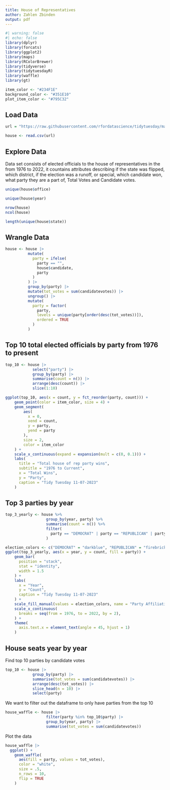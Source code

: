 ```yaml
---
title: House of Representatives
author: Zahlen Zbinden
output: pdf
---
```


```r
#| warning: false
#| echo: false
library(dplyr)
library(forcats)
library(ggplot2)
library(maps)
library(RColorBrewer)
library(tidyverse)
library(tidytuesdayR)
library(waffle)
library(gt)

item_color <- "#234F1E"
background_color <- "#351E10"
plot_item_color <- "#795C32"
```

## Load Data

```r
url = "https://raw.githubusercontent.com/rfordatascience/tidytuesday/master/data/2023/2023-11-07/house.csv"

house <- read.csv(url)
```

## Explore Data

Data set consists of elected officials to the house of representatives in the from 1976 to 2022, it countains attributes describing if the state was flipped, which district, if the election was a runoff, or special, which candidate won, what party they are a part of, Total Votes and Candidate votes.

```r
unique(house$office)
```

```r
unique(house$year)
```

```r
nrow(house)
ncol(house)
```

```r
length(unique(house$state))
```

## Wrangle Data


```r
house <- house |>
          mutate(
            party = ifelse(
              party == "",
              house$candidate,
              party
            )
          ) |>
          group_by(party) |>
          mutate(tot_votes = sum(candidatevotes)) |>
          ungroup() |>
          mutate(
            party = factor(
              party,
              levels = unique(party[order(desc(tot_votes))]),
              ordered = TRUE
            )
          )
```


## Top 10 total elected officials by party from 1976 to present

```r
top_10 <- house |>
            select("party") |>
            group_by(party) |>
            summarise(count = n()) |>
            arrange(desc(count)) |>
            slice(1:10)
```

```r
ggplot(top_10, aes(x = count, y = fct_reorder(party, count))) +
    geom_point(color = item_color, size = 4) +
    geom_segment(
        aes(
          x = 0,
          xend = count,
          y = party,
          yend = party
        ),
        size = 2,
        color = item_color
    ) +
    scale_x_continuous(expand = expansion(mult = c(0, 0.1))) +
    labs(
      title = "Total house of rep party wins",
      subtitle = "1976 to Current",
      x = "Total Wins",
      y = "Party",
      caption = "Tidy Tuesday 11-07-2023"
    )
```

## Top 3 parties by year

```r
top_3_yearly <- house %>%
                  group_by(year, party) %>%
                  summarise(count = n()) %>%
                  filter(
                    party == "DEMOCRAT" | party == "REPUBLICAN" | party == "LIBERTARIAN"
                  ) 
```

```r
election_colors <- c("DEMOCRAT" = "darkblue", "REPUBLICAN" = "firebrick", "LIBERTARIAN" = "#1c4d1a")
ggplot(top_3_yearly, aes(x = year, y = count, fill = party)) +
    geom_bar(
      position = "stack", 
      stat = "identity",
      width = 1.5
    ) +
    labs(
      x = "Year",
      y = "Count",
      caption = "Tidy Tuesday 11-07-2023"
    ) +
    scale_fill_manual(values = election_colors, name = "Party Affiliation") +
    scale_x_continuous(
      breaks = seq(from = 1976, to = 2022, by = 2),
    ) + 
    theme( 
      axis.text.x = element_text(angle = 45, hjust = 1)
    ) 
```

## House seats year by year

Find top 10 parties by candidate votes

```r
top_10 <- house |>
            group_by(party) |>
            summarise(tot_votes = sum(candidatevotes)) |>
            arrange(desc(tot_votes)) |>
            slice_head(n = 10) |>
            select(party)
```

We want to filter out the dataframe to only have parties from the top 10

```r
house_waffle <- house |>
                  filter(party %in% top_10$party) |>
                  group_by(year, party) |>
                  summarise(tot_votes = sum(candidatevotes)) 
```

Plot the data

```r
house_waffle |>
  ggplot() +
    geom_waffle(
      aes(fill = party, values = tot_votes),
      color = "white",
      size = .5,
      n_rows = 10,
      flip = TRUE
    )
```



